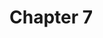 # Chapter 7
<!-- 

Many universities offer digital platforms for learning. You might wish to embed your GitBook within these existing systems. Here are two ways in which you might do that. Currently, this section only discusses BlackBoard, but the same principles should apply to other platforms.

## Add a hyperlink

You can add a link to your GitBook in the BlackBoard course menu by following [this tutorial](https://help.blackboard.com/Learn/Instructor/Course_Content/Create_Content/Create_Course_Materials/Link_to_Websites).

## Embed the whole book

You can add a Blank Page to your BlackBoard course menu, and fill that page with a full-size "iframe" - a web page within the web page. [This tutorial](https://mycampus.maine.edu/web/uc-faculty-portal/education-technology/-/asset_publisher/vEKuFJYvDY5K/content/inserting-an-iframe-into-blackboard?inheritRedirect=false) explains how to do it. It is possible that your university is blocking this feature, however.

-->

